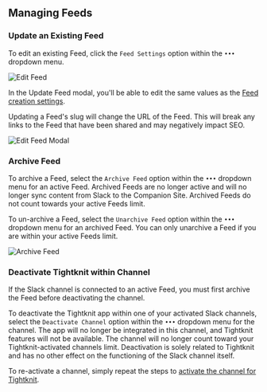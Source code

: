 
## Managing Feeds

### Update an Existing Feed

To edit an existing Feed, click the `Feed Settings` option within the `•••` dropdown menu.

![Edit Feed](/channels-and-feeds/feed-overflow-menu.png)

In the Update Feed modal, you'll be able to edit the same values as the [Feed creation settings](/channels-and-feeds/create-feed).

<Callout type="warning" emoji="⚠️">
  Updating a Feed's slug will change the URL of the Feed. This will break any
  links to the Feed that have been shared and may negatively impact SEO.
</Callout>

![Edit Feed Modal](/channels-and-feeds/feed-update-modal.png)

### Archive Feed

To archive a Feed, select the `Archive Feed` option within the `•••` dropdown menu for an active Feed. Archived Feeds are no longer active and will no longer sync content from Slack to the Companion Site. Archived Feeds do not count towards your active Feeds limit.

To un-archive a Feed, select the `Unarchive Feed` option within the `•••` dropdown menu for an archived Feed. You can only unarchive a Feed if you are within your active Feeds limit.

![Archive Feed](/channels-and-feeds/archive-feed.gif)

### Deactivate Tightknit within Channel

<Callout type="info">
  If the Slack channel is connected to an active Feed, you must first archive
  the Feed before deactivating the channel.
</Callout>

To deactivate the Tightknit app within one of your activated Slack channels, select the `Deactivate Channel` option within the `•••` dropdown menu for the channel. The app will no longer be integrated in this channel, and Tightknit features will not be available. The channel will no longer count toward your Tightknit-activated channels limit. Deactivation is solely related to Tightknit and has no other effect on the functioning of the Slack channel itself.

To re-activate a channel, simply repeat the steps to [activate the channel for Tightknit](/channels-and-feeds/activate-channel).
